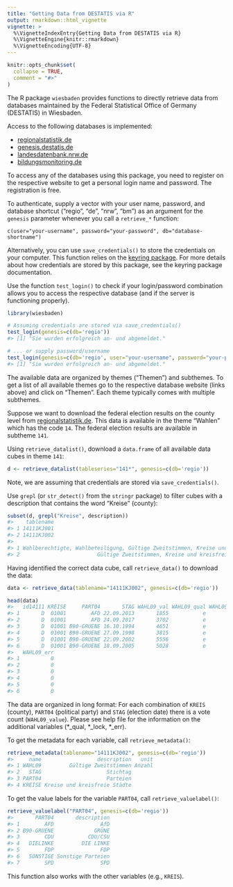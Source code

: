 ```yaml
---
title: "Getting Data from DESTATIS via R"
output: rmarkdown::html_vignette
vignette: >
  %\VignetteIndexEntry{Getting Data from DESTATIS via R}
  %\VignetteEngine{knitr::rmarkdown}
  %\VignetteEncoding{UTF-8}
---
```


```r
knitr::opts_chunk$set(
  collapse = TRUE,
  comment = "#>"
)
```

The R package `wiesbaden` provides functions to directly retrieve data from databases maintained by the Federal Statistical Office of Germany (DESTATIS) in Wiesbaden. 

Access to the following databases is implemented: 

* [regionalstatistik.de](https://www.regionalstatistik.de/genesis/online) 
* [genesis.destatis.de](https://www-genesis.destatis.de/genesis/online)
* [landesdatenbank.nrw.de](https://www.landesdatenbank.nrw.de) 
* [bildungsmonitoring.de](https://www.bildungsmonitoring.de/bildung/online/logon) 

To access any of the databases using this package, you need to register on the respective website to get a personal login name and password. The registration is free. 

To authenticate, supply a vector with your user name, password, and database shortcut ("regio", "de", "nrw", "bm") as an argument for the `genesis` parameter whenever you call a `retrieve_*` function:

	c(user="your-username", password="your-password", db="database-shortname")

Alternatively, you can use `save_credentials()` to store the credentials on your computer. This function relies on the [keyring package](https://github.com/r-lib/keyring). For more details about how credentials are stored by this package, see the keyring package documentation.  

Use the function `test_login()` to check if your login/password combination allows you to access the respective database (and if the server is functioning properly). 


```r
library(wiesbaden)

# Assuming credentials are stored via save_credentials()
test_login(genesis=c(db='regio'))
#> [1] "Sie wurden erfolgreich an- und abgemeldet."

# ... or supply password/username 
test_login(genesis=c(db='regio', user="your-username", password="your-password"))
#> [1] "Sie wurden erfolgreich an- und abgemeldet."
```

The available data are organized by themes ("Themen") and subthemes. To get a list of all available themes go to the respective database website (links above) and click on "Themen". Each theme typically comes with multiple subthemes. 

Suppose we want to download the federal election results on the county level from [regionalstatistik.de](https://www.regionalstatistik.de/genesis/online). This data is available in the theme "Wahlen" which has the code `14`. The federal election results are available in subtheme `141`.

Using `retrieve_datalist()`, download a `data.frame` of all available data cubes in theme `141`: 

```r
d <- retrieve_datalist(tableseries="141*", genesis=c(db='regio')) 
```

Note, we are assuming that credentials are stored via `save_credentials()`.

Use `grepl` (or `str_detect()` from the `stringr` package) to filter cubes with a description that contains the word "Kreise" (county): 

```r
subset(d, grepl("Kreise", description)) 
#>    tablename
#> 1 14111KJ001
#> 2 14111KJ002
#>                                                                                      description
#> 1 Wahlberechtigte, Wahlbeteiligung, Gültige Zweitstimmen, Kreise und kreisfreie Städte, Stichtag
#> 2                         Gültige Zweitstimmen, Kreise und kreisfreie Städte, Parteien, Stichtag
```

Having identified the correct data cube, call `retrieve_data()` to download the data: 

```r
data <- retrieve_data(tablename="14111KJ002", genesis=c(db='regio')) 
```

```r
head(data)
#>   id14111 KREISE     PART04       STAG WAHL09_val WAHL09_qual WAHL09_lock
#> 1       D  01001        AFD 22.09.2013       1855           e          NA
#> 2       D  01001        AFD 24.09.2017       3702           e          NA
#> 3       D  01001 B90-GRUENE 16.10.1994       4651           e          NA
#> 4       D  01001 B90-GRUENE 27.09.1998       3815           e          NA
#> 5       D  01001 B90-GRUENE 22.09.2002       5556           e          NA
#> 6       D  01001 B90-GRUENE 18.09.2005       5028           e          NA
#>   WAHL09_err
#> 1          0
#> 2          0
#> 3          0
#> 4          0
#> 5          0
#> 6          0
```

The data are organized in long format: For each combination of `KREIS` (county), `PART04` (political party) and `STAG` (election date) there is a vote count (`WAHL09_value`). Please see help file for the information on the additional variables (\*\_qual, \*\_lock, \*\_err).  

To get the metadata for each variable, call `retrieve_metadata()`:

```r
retrieve_metadata(tablename="14111KJ002", genesis=c(db='regio'))
#>     name                  description   unit
#> 1 WAHL09         Gültige Zweitstimmen Anzahl
#> 2   STAG                     Stichtag       
#> 3 PART04                     Parteien       
#> 4 KREISE Kreise und kreisfreie Städte
```
To get the value labels for the variable `PART04`, call `retrieve_valuelabel()`:

```r
retrieve_valuelabel("PART04", genesis=c(db='regio'))
#>       PART04       description
#> 1        AFD               AfD
#> 2 B90-GRUENE             GRÜNE
#> 3        CDU           CDU/CSU
#> 4   DIELINKE         DIE LINKE
#> 5        FDP               FDP
#> 6   SONSTIGE Sonstige Parteien
#> 7        SPD               SPD
```

This function also works with the other variables (e.g., `KREIS`).


